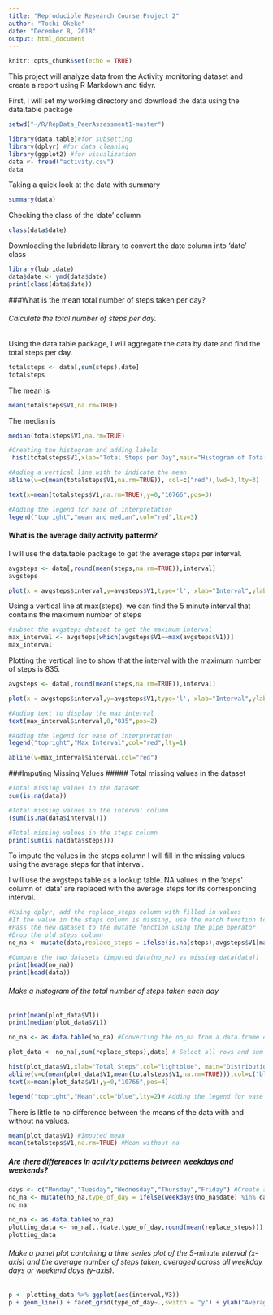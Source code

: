```yaml
---
title: "Reproducible Research Course Project 2"
author: "Tochi Okeke"
date: "December 8, 2018"
output: html_document
---
```


```r
knitr::opts_chunk$set(echo = TRUE)
```
This project will analyze data from the Activity monitoring dataset and create a report using R Markdown and tidyr.

First, I will set my working directory and download the data using the data.table package
```r
setwd("~/R/RepData_PeerAssessment1-master")
```

```r
library(data.table)#for subsetting
library(dplyr) #for data cleaning
library(ggplot2) #for visualization
data <- fread("activity.csv")
data
```
Taking a quick look at the data with summary

```r
summary(data)
```
Checking the class of the 'date' column
```r
class(data$date)
```
Downloading the lubridate library to convert the date column into 'date' class
```r
library(lubridate)
data$date <- ymd(data$date)
print(class(data$date))
```


###What is the mean total number of steps taken per day?

###### Calculate the total number of steps per day.

Using the data.table package, I will aggregate the data by date and find the total steps per day.
```r

totalsteps <- data[,sum(steps),date]
totalsteps

```
The mean is 
```r
mean(totalsteps$V1,na.rm=TRUE)
``` 
The median is
```r
median(totalsteps$V1,na.rm=TRUE)
```

```r
#Creating the histogram and adding labels
 hist(totalsteps$V1,xlab="Total Steps per Day",main="Histogram of Total Steps per Day",col="lightblue")

#Adding a vertical line with to indicate the mean
abline(v=c(mean(totalsteps$V1,na.rm=TRUE)), col=c("red"),lwd=3,lty=3)

text(x=mean(totalsteps$V1,na.rm=TRUE),y=0,"10766",pos=3)

#Adding the legend for ease of interpretation
legend("topright","mean and median",col="red",lty=3)
`````` 
#### What is the average daily activity patterrn?

I will use the data.table package to get the average steps per interval.

```r
avgsteps <- data[,round(mean(steps,na.rm=TRUE)),interval]
avgsteps
```

```r
plot(x = avgsteps$interval,y=avgsteps$V1,type='l', xlab="Interval",ylab="Steps",main="Average Steps per 5 min interval")
```
Using a vertical line at max(steps), we can find the 5 minute interval that contains the maximum number of steps
```r
#subset the avgsteps dataset to get the maximum interval
max_interval <- avgsteps[which(avgsteps$V1==max(avgsteps$V1))] 
max_interval
```
Plotting the vertical line to show that the interval with the maximum number of steps is 835.
```r
avgsteps <- data[,round(mean(steps,na.rm=TRUE)),interval]

plot(x = avgsteps$interval,y=avgsteps$V1,type='l', xlab="Interval",ylab="Steps",main="Average Steps per 5 min interval")

#Adding text to display the max interval
text(max_interval$interval,0,"835",pos=2)

#Adding the legend for ease of interpretation
legend("topright","Max Interval",col="red",lty=1)

abline(v=max_interval$interval,col="red")
```

###Imputing Missing Values
##### Total missing values in the dataset

```r
#Total missing values in the dataset
sum(is.na(data)) 
```


```r
#Total missing values in the interval column
(sum(is.na(data$interval))) 
```

```r
#Total missing values in the steps column
print(sum(is.na(data$steps))) 
```

To impute the values in the steps column I will fill in the missing values using the average steps for that interval.

I will use the avgsteps table as a lookup table. NA values in the 'steps' column of 'data' are replaced with the average steps for its corresponding interval.
```r
#Using dplyr, add the replace_steps column with filled in values
#If the value in the steps column is missing, use the match function to find its appropriate average steps
#Pass the new dataset to the mutate function using the pipe operator
#Drop the old steps column
no_na <- mutate(data,replace_steps = ifelse(is.na(steps),avgsteps$V1[match(interval,avgsteps$interval)],steps)) %>% mutate(steps=NULL)

#Compare the two datasets (imputed data(no_na) vs missing data(data))
print(head(no_na))
print(head(data))
```
###### Make a histogram of the total number of steps taken each day
```r
print(mean(plot_data$V1))
print(median(plot_data$V1))
```

```r
no_na <- as.data.table(no_na) #Converting the no_na from a data.frame object to a data.table for ease of subsetting

plot_data <- no_na[,sum(replace_steps),date] # Select all rows and sum the replace_steps column while grouping by date

hist(plot_data$V1,xlab="Total Steps",col="lightblue", main="Distribution of Total Steps per Day") #Create a histogram using the plot_data table
abline(v=c(mean(plot_data$V1,mean(totalsteps$V1,na.rm=TRUE))),col=c("blue","red"),lty=2)
text(x=mean(plot_data$V1),y=0,"10766",pos=4)

legend("topright","Mean",col="blue",lty=2)# Adding the legend for ease of interpretation
```

There is little to no difference between the means of the data with and without na values.
```r
mean(plot_data$V1) #Imputed mean
mean(totalsteps$V1,na.rm=TRUE) #Mean without na
```


##### Are there differences in activity patterns between weekdays and weekends?
```r
days <- c("Monday","Tuesday","Wednesday","Thursday","Friday") #Create a list of weekdays
no_na <- mutate(no_na,type_of_day = ifelse(weekdays(no_na$date) %in% days,"weekday","weekend")) #Check if each date is in the weekdays list and print weekday or weekends correspondingly
no_na
```

```r
no_na <- as.data.table(no_na)
plotting_data <- no_na[,.(date,type_of_day,round(mean(replace_steps))),.(interval)] #Subset no_na by selecting the date and type_of day columns, calculating the mean of the replace_steps column and grouping by interval
plotting_data
```
###### Make a panel plot containing a time series plot of the 5-minute interval (x-axis) and the average number of steps taken, averaged across all weekday days or weekend days (y-axis).
```r
p <- plotting_data %>% ggplot(aes(interval,V3)) 
p + geom_line() + facet_grid(type_of_day~.,switch = "y") + ylab("Average Steps") + xlab("Interval")
```

